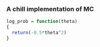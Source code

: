 
### A chill implementation of MC

```r
log_prob = function(theta) 
{
  return(-0.5*theta^2)
}


```


# 

```r

```


